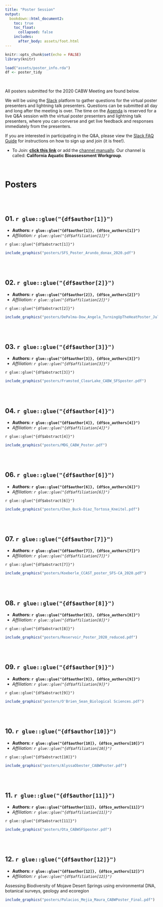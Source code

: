 ```yaml
---
title: "Poster Session"
output: 
  bookdown::html_document2:
    toc: true
    toc_float:
      collapsed: false
    includes:
      after_body: assets/foot.html
---
```


```r
knitr::opts_chunk$set(echo = FALSE)
library(knitr)

load("assets/poster_info.rda")
df <- poster_tidy

```

<style>
  .title{
    display: none;
  }
</style>


<br>

<div class = "blue">
All posters submitted for the 2020 CABW Meeting are found below. 

We will be using the [Slack](reference.html) platform to gather questions for the virtual poster presenters and lightning talk presenters. Questions can be submitted all day and long after the meeting is over. The time on the [Agenda](agenda.html) is reserved for a live Q&A session with the virtual poster presenters and lightning talk presenters, where you can converse and get live feedback and responses immediately from the presenters.

If you are interested in participating in the Q&A, please view the [Slack FAQ Guide](reference.html) for instructions on how to sign up and join (it is free!).

- To Join: [**click this link**](https://join.slack.com/t/californiaaqu-nb73845/shared_invite/zt-h8ddy0hj-2XCZh90D7udsU_9cQPpi8Q) or add the [channel manually](https://slack.com/help/articles/212675257-Join-a-Slack-workspace). Our channel is called: **California Aquatic Bioassessment Workgroup**.

</div>
<br>

# Posters

<br><br>

<div class = "row">

## **01. `r glue::glue("{df$author[1]}")`**

 - **Authors: `r glue::glue("{df$author[1]}, {df$co_authors[1]}")`**
 - *Affiliation: `r glue::glue("{df$affiliation[1]}")`*

`r glue::glue("{df$abstract[1]}")`

```r

include_graphics("posters/SFS_Poster_Arundo_donax_2020.pdf")

```

</div>

<br><br>

## **02. `r glue::glue("{df$author[2]}")`**

 - **Authors: `r glue::glue("{df$author[2]}, {df$co_authors[2]}")`**
 - *Affiliation: `r glue::glue("{df$affiliation[2]}")`*

`r glue::glue("{df$abstract[2]}")`

```r

include_graphics("posters/DePalma-Dow_Angela_TurningUpTheHeatPoster_July2020.pdf")

```

<br><br>

## **03. `r glue::glue("{df$author[3]}")`**

 - **Authors: `r glue::glue("{df$author[3]}, {df$co_authors[3]}")`**
 - *Affiliation: `r glue::glue("{df$affiliation[3]}")`*

`r glue::glue("{df$abstract[3]}")`


```r

include_graphics("posters/Framsted_ClearLake_CABW_SFSposter.pdf")

```

<br><br>

## **04. `r glue::glue("{df$author[4]}")`**

 - **Authors: `r glue::glue("{df$author[4]}, {df$co_authors[4]}")`**
 - *Affiliation: `r glue::glue("{df$affiliation[4]}")`*

`r glue::glue("{df$abstract[4]}")`

```r

include_graphics("posters/MDG_CABW_Poster.pdf")

```

<br><br>

<!--
## **05. `r glue::glue("{df$author[5]}")`**

 - **Authors: `r glue::glue("{df$author[5]}, {df$co_authors[5]}")`**
 - *Affiliation: `r glue::glue("{df$affiliation[5]}")`*

`r glue::glue("{df$abstract[5]}")`


```r

include_graphics("https://upload.wikimedia.org/wikipedia/commons/b/b2/Shasta_dam_under_construction_new_edit.jpg")

```

<br><br>

-->

## **06. `r glue::glue("{df$author[6]}")`**

 - **Authors: `r glue::glue("{df$author[6]}, {df$co_authors[6]}")`**
 - *Affiliation: `r glue::glue("{df$affiliation[6]}")`*

`r glue::glue("{df$abstract[6]}")`


```r

include_graphics("posters/Chen_Buck-Diaz_Tortosa_Kneitel.pdf")

```

<br><br>

## **07. `r glue::glue("{df$author[7]}")`**

 - **Authors: `r glue::glue("{df$author[7]}, {df$co_authors[7]}")`**
 - *Affiliation: `r glue::glue("{df$affiliation[7]}")`*

`r glue::glue("{df$abstract[7]}")`


```r

include_graphics("posters/Koeberle_CCAST_poster_SFS-CA_2020.pdf")

```

<br><br>

## **08. `r glue::glue("{df$author[8]}")`**

 - **Authors: `r glue::glue("{df$author[8]}, {df$co_authors[8]}")`**
 - *Affiliation: `r glue::glue("{df$affiliation[8]}")`*

`r glue::glue("{df$abstract[8]}")`

```r

include_graphics("posters/Reservoir_Poster_2020_reduced.pdf")

```


<br><br>

## **09. `r glue::glue("{df$author[9]}")`**

 - **Authors: `r glue::glue("{df$author[9]}, {df$co_authors[9]}")`**
 - *Affiliation: `r glue::glue("{df$affiliation[9]}")`*

`r glue::glue("{df$abstract[9]}")`


```r

include_graphics("posters/O'Brien_Sean_Biological Sciences.pdf")

```

<br><br>

## **10. `r glue::glue("{df$author[10]}")`**

 - **Authors: `r glue::glue("{df$author[10]}, {df$co_authors[10]}")`**
 - *Affiliation: `r glue::glue("{df$affiliation[10]}")`*

`r glue::glue("{df$abstract[10]}")`


```r

include_graphics("posters/AlyssaObester_CABWPoster.pdf")

```


<br><br>

## **11. `r glue::glue("{df$author[11]}")`**

 - **Authors: `r glue::glue("{df$author[11]}, {df$co_authors[11]}")`**
 - *Affiliation: `r glue::glue("{df$affiliation[11]}")`*

`r glue::glue("{df$abstract[11]}")`


```r

include_graphics("posters/Ota_CABWSFSposter.pdf")

```

<br><br>

## **12. `r glue::glue("{df$author[12]}")`**

 - **Authors: `r glue::glue("{df$author[12]}, {df$co_authors[12]}")`**
 - *Affiliation: `r glue::glue("{df$affiliation[12]}")`*

Assessing Biodiversity of Mojave Desert Springs using environmental DNA, botanical surveys, geology and ecoregion

```r

include_graphics("posters/Palacios_Mejia_Maura_CABWPoster_Final.pdf")

```

